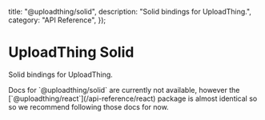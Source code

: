 
  title: "@uploadthing/solid",
  description: "Solid bindings for UploadThing.",
  category: "API Reference",
});

# UploadThing Solid

Solid bindings for UploadThing.

<Note>
  Docs for `@uploadthing/solid` are currently not available, however the
  [`@uploadthing/react`](/api-reference/react) package is almost identical so so
  we recommend following those docs for now.
</Note>
